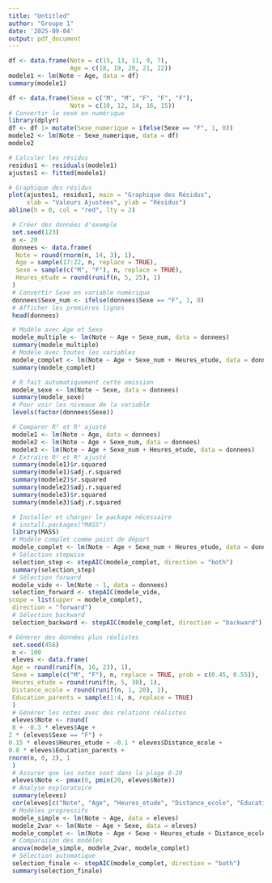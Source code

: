 ```yaml
---
title: "Untitled"
author: "Groupe 1"
date: '2025-09-04'
output: pdf_document
---
```


```r
df <- data.frame(Note = c(15, 13, 11, 9, 7),
                 Age = c(18, 19, 20, 21, 22))
modele1 <- lm(Note ~ Age, data = df)
summary(modele1)

```

```r
df <- data.frame(Sexe = c("M", "M", "F", "F", "F"),
                 Note = c(10, 12, 14, 16, 15))
# Convertir le sexe en numérique
library(dplyr)
df <- df |> mutate(Sexe_numerique = ifelse(Sexe == "F", 1, 0))
modele2 <- lm(Note ~ Sexe_numerique, data = df)
modele2
```

```r
# Calculer les résidus
residus1 <- residuals(modele1)
ajustes1 <- fitted(modele1)
```

```r
# Graphique des résidus
plot(ajustes1, residus1, main = "Graphique des Résidus", 
     xlab = "Valeurs Ajustées", ylab = "Résidus")
abline(h = 0, col = "red", lty = 2)

```

```r
 # Créer des données d'exemple
 set.seed(123)
 n <- 20
 donnees <- data.frame(
  Note = round(rnorm(n, 14, 3), 1),
  Age = sample(17:22, n, replace = TRUE),
  Sexe = sample(c("M", "F"), n, replace = TRUE),
  Heures_etude = round(runif(n, 5, 25), 1)
 )
 # Convertir Sexe en variable numérique
 donnees$Sexe_num <- ifelse(donnees$Sexe == "F", 1, 0)
 # Afficher les premières lignes
 head(donnees)
```

```r
 # Modèle avec Age et Sexe
 modele_multiple <- lm(Note ~ Age + Sexe_num, data = donnees)
 summary(modele_multiple)
 # Modèle avec toutes les variables
 modele_complet <- lm(Note ~ Age + Sexe_num + Heures_etude, data = donnees)
 summary(modele_complet)
```

```r
 # R fait automatiquement cette omission
 modele_sexe <- lm(Note ~ Sexe, data = donnees)
 summary(modele_sexe)
 # Pour voir les niveaux de la variable
 levels(factor(donnees$Sexe))
```

```r
 # Comparer R² et R² ajusté
 modele1 <- lm(Note ~ Age, data = donnees)
 modele2 <- lm(Note ~ Age + Sexe_num, data = donnees)
 modele3 <- lm(Note ~ Age + Sexe_num + Heures_etude, data = donnees)
 # Extraire R² et R² ajusté
 summary(modele1)$r.squared
 summary(modele1)$adj.r.squared
 summary(modele2)$r.squared
 summary(modele2)$adj.r.squared
 summary(modele3)$r.squared
 summary(modele3)$adj.r.squared
```

```r
 # Installer et charger le package nécessaire
 # install.packages("MASS")
 library(MASS)
 # Modèle complet comme point de départ
 modele_complet <- lm(Note ~ Age + Sexe_num + Heures_etude, data = donnees)
 # Sélection stepwise
 selection_step <- stepAIC(modele_complet, direction = "both")
 summary(selection_step)
 # Sélection forward
 modele_vide <- lm(Note ~ 1, data = donnees)
 selection_forward <- stepAIC(modele_vide, 
scope = list(upper = modele_complet),
 direction = "forward")
 # Sélection backward
 selection_backward <- stepAIC(modele_complet, direction = "backward")
```

```r
# Génerer des données plus réalistes
 set.seed(456)
 n <- 100
 eleves <- data.frame(
 Age = round(runif(n, 16, 23), 1),
 Sexe = sample(c("M", "F"), n, replace = TRUE, prob = c(0.45, 0.55)),
 Heures_etude = round(runif(n, 5, 30), 1),
 Distance_ecole = round(runif(n, 1, 20), 1),
 Education_parents = sample(1:4, n, replace = TRUE)
 )
 # Générer les notes avec des relations réalistes
 eleves$Note <- round(
 8 + -0.3 * eleves$Age + 
2 * (eleves$Sexe == "F") + 
0.15 * eleves$Heures_etude + -0.1 * eleves$Distance_ecole + 
0.8 * eleves$Education_parents + 
rnorm(n, 0, 2), 1
 )
 # Assurer que les notes sont dans la plage 0-20
 eleves$Note <- pmax(0, pmin(20, eleves$Note))
 # Analyse exploratoire
 summary(eleves)
 cor(eleves[c("Note", "Age", "Heures_etude", "Distance_ecole", "Education_parents")])
 # Modèles progressifs
 modele_simple <- lm(Note ~ Age, data = eleves)
 modele_2var <- lm(Note ~ Age + Sexe, data = eleves)
 modele_complet <- lm(Note ~ Age + Sexe + Heures_etude + Distance_ecole + Education_parents, data =eleves)
 # Comparaison des modèles
 anova(modele_simple, modele_2var, modele_complet)
 # Sélection automatique
 selection_finale <- stepAIC(modele_complet, direction = "both")
 summary(selection_finale)
```
